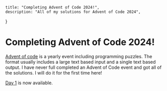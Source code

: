 
    title: "Completing Advent of Code 2024!",
    description: "All of my solutions for Advent of Code 2024",
}

# Completing Advent of Code 2024!
[Advent of code](https://adventofcode.com/about) is a yearly event including programming puzzles. The format usually includes a large text based input and a single text based output. I have never full completed an Advent of Code event and got all of the solutions. I will do it for the first time here!

[Day 1](1) is now available.